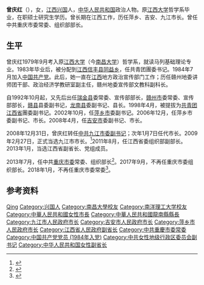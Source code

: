 {{Otheruses|subject=重庆市委原常委|other=中國共產黨前中央政治局常委| 曾庆红}}
'''曾庆红'''（{{bd|1962年|4月|catIdx=Z曾}}），女，[[江西省|江西]][[兴国县|兴国]]人，[[中华人民共和国|中华人民共和国]]政治人物。原[[南昌大学|江西大学]]哲学系毕业，在职硕士研究生学历。曾长期在江西工作，历任萍乡、吉安、九江市长。曾任中共重庆市委常委、组织部部长。

== 生平 ==
曾庆红1979年9月考入原[[江西大学|江西大学]]（今[[南昌大学|南昌大学]]）哲学系，就读马列基础理论专业。1983年毕业后，被分配到[[江西省|江西]][[信丰县|信丰县]][[同益乡|同益乡]]，任共青团團委书记。1984年7月加入[[中国共产党|中国共产党]]。此后，她一直在[[江西省|江西]]地方政治宣传部门工作；历任赣州地委讲师团干部、政治经济学教研室副主任，赣州地委宣传部文教科副科长。

自1992年10月起，又先后出任[[瑞金市|瑞金县]]委常委、宣传部部长，[[赣州市|赣州市]]委常委、宣传部部长，[[赣县区|赣县]]县委副书记，[[龙南县|龙南县]]委副书记、县长。1998年4月，被提拔为[[中国共产主义青年团|共青团]][[江西省|江西省]]團委副书记。2002年10月，任[[萍乡市|萍乡市]]委副书记。2006年12月，任萍乡市委副书记、市长。2008年4月，任[[吉安市|吉安市]]委副书记、市长。

2008年12月31日，曾庆红转任[[中国共产党|中共]][[九江市|九江]][[市委書記|市委副书记]]；次年1月7日任代市长。2009年2月27日，正式当选九江市市长。<ref>{{Cite web |url=http://jiangxi.jxnews.com.cn/system/2009/02/28/011037138.shtml |title=曾庆红当选九江市市长 |access-date=2009-10-07 |archive-url=https://web.archive.org/web/20090424080937/http://jiangxi.jxnews.com.cn/system/2009/02/28/011037138.shtml |archive-date=2009-04-24 |dead-url=yes }}</ref>2011年8月，任江西省委组织部副部长。2013年1月，当选江西省副省长、党组成员。

2013年7月，任中共[[重庆市委|重庆市委]]常委、组织部长<ref>{{cite news|title=凌月明、曾庆红(女)任重庆市委常委|url=http://news.163.com/13/0705/09/930S2CFK0001124J.html|accessdate=2013-07-06|newspaper=[[华龙网|华龙网]](重庆)|date=2013-07-05|archive-url=https://web.archive.org/web/20130709014457/http://news.163.com/13/0705/09/930S2CFK0001124J.html|archive-date=2013-07-09|dead-url=yes}}</ref>。2017年9月，不再任重庆市委组织部长。2018年1月，不再任重庆市委常委<ref>{{cite news |title=重庆干部密集调整，涉及2副部19厅局 |url=https://www.thepaper.cn/newsDetail_forward_1950039 |accessdate=2018-11-22 |work=[[澎湃新闻|澎湃新闻]] |date=2018-01-14 |archive-date=2020-09-21 |archive-url=https://web.archive.org/web/20200921093718/http://www.thepaper.cn/newsDetail_forward_1950039 |dead-url=no }}</ref>。

== 参考资料 ==
{{Reflist}}

{{start box}}
{{s-ppo|cpc}}
{{s-before|[[徐松南|徐松南]]}}
{{s-title|[[中国共产党重庆市委员会|中国共产党重庆市委员会]]组织部部长|2013年7月－2017年9月}}
{{s-after|[[胡文容|胡文容]]}}
{{s-gov|prc}}
{{s-before|[[王萍|王萍]]}}
{{s-title|[[九江市人民政府|九江市人民政府]]市长|2009年1月－2011年8月}}
{{s-after|[[殷美根|殷美根]]}}
{{s-before|[[周萌|周萌]]}}
{{s-title|[[吉安市人民政府|吉安市人民政府]]市长|2008年4月－2009年1月}}
{{s-after|[[王萍|王萍]]}}
{{s-before|[[邝小平|邝小平]]}}
{{s-title|[[萍乡市人民政府|萍乡市人民政府]]市长|2006年12月－2008年4月}}
{{s-after|[[陈卫民|陈卫民]]}}
{{end box}}

{{Authority control}}
{{DEFAULTSORT:Zeng曾}}
[[Category:曾姓|Qing]]
[[Category:兴国人|Category:兴国人]]
[[Category:南昌大學校友|Category:南昌大學校友]]
[[Category:南洋理工大学校友|Category:南洋理工大学校友]]
[[Category:中華人民共和國女性市長|Category:中華人民共和國女性市長]]
[[Category:中華人民共和國龍南縣縣長|Category:中華人民共和國龍南縣縣長]]
[[Category:九江市人民政府市长|Category:九江市人民政府市长]]
[[Category:吉安市人民政府市长|Category:吉安市人民政府市长]]
[[Category:萍乡市人民政府市长|Category:萍乡市人民政府市长]]
[[Category:江西省人民政府副省长|Category:江西省人民政府副省长]]
[[Category:中共重慶市委常委|Category:中共重慶市委常委]]
[[Category:中国共产党党员_(1984年入党)|Category:中国共产党党员 (1984年入党)]]
[[Category:中共女性地级行政区委员会副书记|Category:中共女性地级行政区委员会副书记]]
[[Category:中华人民共和国女性副省长|Category:中华人民共和国女性副省长]]